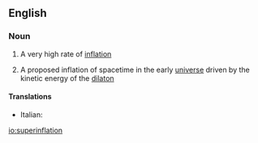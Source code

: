 ==English==

===Noun===
{{en-noun|-}}

# {{label|en|economics}} A very high rate of [[inflation]]
# {{label|en|cosmology}} A proposed inflation of spacetime in the early [[universe]] driven by the kinetic energy of the [[dilaton]]

====Translations====
{{trans-top|high rate of inflation}}
* Italian: {{t|it|superinflazione|f}}
{{trans-mid}}
{{trans-bottom}}

[[io:superinflation]]